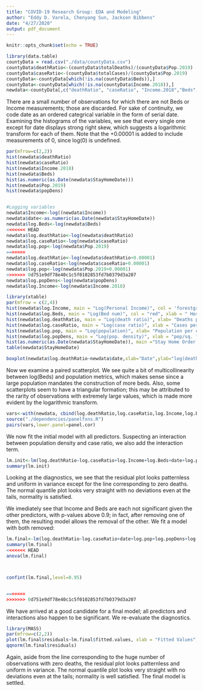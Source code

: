 ```yaml
---
title: "COVID-19 Research Group: EDA and Modeling"
author: "Eddy D. Varela, Chenyang Sun, Jackson Bibbens"
date: "4/27/2020"
output: pdf_document
---
```


```r
knitr::opts_chunk$set(echo = TRUE)
```
```r
library(data.table)
countyData = read.csv("./data/countyData.csv")
countyData$deathRatio<-(countyData$totalDeaths)/(countyData$Pop.2019)
countyData$caseRatio<-(countyData$totalCases)/(countyData$Pop.2019)
countyData<-countyData[which(!is.na(countyData$Beds)),]
countyData<-countyData[which(!is.na(countyData$Income.2018)),]
newdata<-countyData[,c("deathRatio", "caseRatio", "Income.2018","Beds","StayHomeDate","Pop.2019","popDens")]

```

There are a small number of observations for which there are not Beds or Income measurements; those are discarded. For sake of continuity, we code date as an ordered categrical variable in the form of serial date. Examining the histograms of the variables, we see that every single one except for date displays strong right skew, which suggests a logarithmic transform for each of them. Note that the +0.00001 is added to include measurements of 0, since log(0) is undefined.

```r
par(mfrow=c(2,2))
hist(newdata$deathRatio)
hist(newdata$caseRatio)
hist(newdata$Income.2018)
hist(newdata$Beds)
hist(as.numeric(as.Date(newdata$StayHomeDate)))
hist(newdata$Pop.2019)
hist(newdata$popDens)


#Logging variables
newdata$Income<-log((newdata$Income))
newdata$date<-as.numeric(as.Date(newdata$StayHomeDate))
newdata$log.Beds<-log(newdata$Beds)
<<<<<<< HEAD
newdata$log.deathRatio<-log(newdata$deathRatio)
newdata$log.caseRatio<-log(newdata$caseRatio)
newdata$log.pop<-log(newdata$Pop.2019)
=======
newdata$log.deathRatio<-log(newdata$deathRatio+0.00001)
newdata$log.caseRatio<-log(newdata$caseRatio+0.00001)
newdata$log.pop<-log(newdata$Pop.2019+0.00001)
>>>>>>> 0d751e9df78e40c1c5f0102853fd7b0379d3a207
newdata$log.popDens<-log(newdata$popDens)
newdata$log.Income<-log(newdata$Income.2018)
```

```r
library(xtable)
par(mfrow = c(2,4))
hist(newdata$log.Income, main = "Log(Personal Income)", col = 'forestgreen')
hist(newdata$log.Beds, main = "Log(Bed num)", col = "red", xlab = " Hospital capacity through number of beds")
hist(newdata$log.deathRatio, main = "Log(death ratio)", xlab= "Deaths per capita",col = "yellow")
hist(newdata$log.caseRatio, main = "Log(case ratio)", xlab = "Cases per capita", col = "blue")
hist(newdata$log.pop, main = "Log(population)", xlab= "Population per county", col = "orange")
hist(newdata$log.popDens, main = "Log(pop. density)", xlab = "pop/sq. feet", col = "brown")
hist(as.numeric(as.Date(newdata$StayHomeDate)), main ="Stay Home Order Announced", xlab ="Date as number", col = "red")
table(newdata$StayHomeDate)
```

```r
boxplot(newdata$log.deathRatio~newdata$date,xlab="Date",ylab="log(deathRatio)")
```

Now we examine a paired scatterplot. We see quite a bit of multicollinearity between log(Beds) and population metrics, which makes sense since a large population mandates the construction of more beds. Also, some scatterplots seem to have a triangular formation; this may be attributed to the rarity of observations with extremely large values, which is made more evident by the logarithmic transform.

```r
vars<-with(newdata, cbind(log.deathRatio,log.caseRatio,log.Income,log.Beds,date,log.pop,log.popDens))
source("./dependencies/panelfxns.R") 
pairs(vars,lower.panel=panel.cor)
```

We now fit the initial model with all predictors. Suspecting an interaction between population density and case ratio, we also add the interaction term.
```r
lm.init<-lm(log.deathRatio~log.caseRatio+log.Income+log.Beds+date+log.pop+log.popDens+log.popDens*log.caseRatio, data=newdata)
summary(lm.init)
```

Looking at the diagnostics, we see that the residual plot looks patternless and uniform in variance except for the line corresponding to zero deaths. The normal quantile plot looks very straight with no deviations even at the tails, normality is satisfied.

We imediately see that Income and Beds are each not significant given the other predictors, with p-values above 0.9; in fact, after removing one of them, the resulting model allows the removal of the other. We fit a model with both removed:

```r
lm.final<-lm(log.deathRatio~log.caseRatio+date+log.pop+log.popDens+log.popDens*log.caseRatio, data=newdata)
summary(lm.final)
<<<<<<< HEAD
anova(lm.final)



confint(lm.final,level=0.95)


=======
>>>>>>> 0d751e9df78e40c1c5f0102853fd7b0379d3a207
```

We have arrived at a good candidate for a final model; all predictors and interactions also happen to be significant. We re-evaluate the diagnostics.

```r
library(MASS)
par(mfrow=c(2,2))
plot(lm.final$residuals~lm.final$fitted.values, xlab = "Fitted Values", ylab="Residuals",main="Residual Plot")
qqnorm(lm.final$residuals)
```

Again, aside from the line corresponding to the huge number of observations with zero deaths, the residual plot looks patternless and uniform in variance. The normal quantile plot looks very straight with no deviations even at the tails; normality is well satisfied. The final model is settled.










